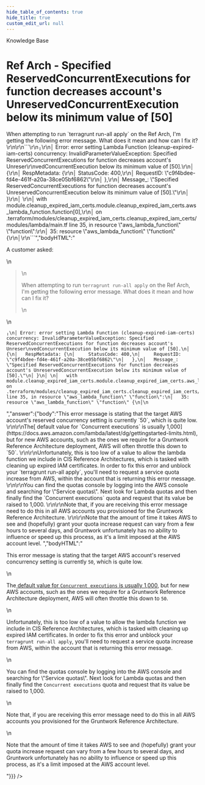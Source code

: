 ```yaml
---
hide_table_of_contents: true
hide_title: true
custom_edit_url: null
---
```



<head>
  <link rel="canonical" href="https://github.com/gruntwork-io/knowledge-base/discussions/215" />
</head>

<CenterLayout>
<span className="searchCategory">Knowledge Base</span>
<h1>Ref Arch - Specified ReservedConcurrentExecutions for function decreases account&apos;s UnreservedConcurrentExecution below its minimum value of [50]</h1>
<GitHub discussion={{"id":"D_kwDOF8slf84AO23D","number":215,"author":{"login":"zackproser"},"title":"Ref Arch - Specified ReservedConcurrentExecutions for function decreases account's UnreservedConcurrentExecution below its minimum value of [50]","body":"A customer asked: \r\n> When attempting to run `terragrunt run-all apply` on the Ref Arch, I'm getting the following error message. What does it mean and how can I fix it? \r\n\r\n```\r\n╷\r\n│ Error: error setting Lambda Function (cleanup-expired-iam-certs) concurrency: InvalidParameterValueException: Specified ReservedConcurrentExecutions for function decreases account's Unreser\r\nvedConcurrentExecution below its minimum value of [50].\r\n│ {\r\n│   RespMetadata: {\r\n│     StatusCode: 400,\r\n│     RequestID: \"c9f4bdee-fd4e-461f-a20a-38ce05bf6862\"\r\n│   },\r\n│   Message_: \"Specified ReservedConcurrentExecutions for function decreases account's UnreservedConcurrentExecution below its minimum value of [50].\"\r\n│ }\r\n│ \r\n│   with module.cleanup_expired_iam_certs.module.cleanup_expired_iam_certs.aws_lambda_function.function[0],\r\n│   on .terraform/modules/cleanup_expired_iam_certs.cleanup_expired_iam_certs/modules/lambda/main.tf line 35, in resource \"aws_lambda_function\" \"function\":\r\n│   35: resource \"aws_lambda_function\" \"function\" {\r\n│\r\n```","bodyHTML":"<p dir=\"auto\">A customer asked:</p>\n<blockquote>\n<p dir=\"auto\">When attempting to run <code class=\"notranslate\">terragrunt run-all apply</code> on the Ref Arch, I'm getting the following error message. What does it mean and how can I fix it?</p>\n</blockquote>\n<div class=\"snippet-clipboard-content notranslate position-relative overflow-auto\" data-snippet-clipboard-copy-content=\"╷\n│ Error: error setting Lambda Function (cleanup-expired-iam-certs) concurrency: InvalidParameterValueException: Specified ReservedConcurrentExecutions for function decreases account's Unreser\nvedConcurrentExecution below its minimum value of [50].\n│ {\n│   RespMetadata: {\n│     StatusCode: 400,\n│     RequestID: &quot;c9f4bdee-fd4e-461f-a20a-38ce05bf6862&quot;\n│   },\n│   Message_: &quot;Specified ReservedConcurrentExecutions for function decreases account's UnreservedConcurrentExecution below its minimum value of [50].&quot;\n│ }\n│ \n│   with module.cleanup_expired_iam_certs.module.cleanup_expired_iam_certs.aws_lambda_function.function[0],\n│   on .terraform/modules/cleanup_expired_iam_certs.cleanup_expired_iam_certs/modules/lambda/main.tf line 35, in resource &quot;aws_lambda_function&quot; &quot;function&quot;:\n│   35: resource &quot;aws_lambda_function&quot; &quot;function&quot; {\n│\"><pre class=\"notranslate\"><code>╷\n│ Error: error setting Lambda Function (cleanup-expired-iam-certs) concurrency: InvalidParameterValueException: Specified ReservedConcurrentExecutions for function decreases account's Unreser\nvedConcurrentExecution below its minimum value of [50].\n│ {\n│   RespMetadata: {\n│     StatusCode: 400,\n│     RequestID: \"c9f4bdee-fd4e-461f-a20a-38ce05bf6862\"\n│   },\n│   Message_: \"Specified ReservedConcurrentExecutions for function decreases account's UnreservedConcurrentExecution below its minimum value of [50].\"\n│ }\n│ \n│   with module.cleanup_expired_iam_certs.module.cleanup_expired_iam_certs.aws_lambda_function.function[0],\n│   on .terraform/modules/cleanup_expired_iam_certs.cleanup_expired_iam_certs/modules/lambda/main.tf line 35, in resource \"aws_lambda_function\" \"function\":\n│   35: resource \"aws_lambda_function\" \"function\" {\n│\n</code></pre></div>","answer":{"body":"This error message is stating that the target AWS account's reserved concurrency setting is currently `50`, which is quite low. \r\n\r\nThe[ default value for `Concurrent executions` is usually 1,000](https://docs.aws.amazon.com/lambda/latest/dg/gettingstarted-limits.html), but for new AWS accounts, such as the ones we require for a Gruntwork Reference Architecture deployment, AWS will often throttle this down to `50`. \r\n\r\nUnfortunately, this is too low of a value to allow the lambda function we include in CIS Reference Architectures, which is tasked with cleaning up expired IAM certificates. In order to fix this error and unblock your `terragrunt run-all apply`, you'll need to request a service quota increase from AWS, within the account that is returning this error message. \r\n\r\nYou can find the quotas console by logging into the AWS console and searching for \"Service quotas\". Next look for Lambda quotas and then finally find the `Concurrent executions` quota and request that its value be raised to 1,000. \r\n\r\nNote that, if you are receiving this error message need to do this in all AWS accounts you provisioned for the Gruntwork Reference Architecture. \r\n\r\nNote that the amount of time it takes AWS to see and (hopefully) grant your quota increase request can vary from a few hours to several days, and Gruntwork unfortunately has no ability to influence or speed up this process, as it's a limit imposed at the AWS account level. ","bodyHTML":"<p dir=\"auto\">This error message is stating that the target AWS account's reserved concurrency setting is currently <code class=\"notranslate\">50</code>, which is quite low.</p>\n<p dir=\"auto\">The<a href=\"https://docs.aws.amazon.com/lambda/latest/dg/gettingstarted-limits.html\" rel=\"nofollow\"> default value for <code class=\"notranslate\">Concurrent executions</code> is usually 1,000</a>, but for new AWS accounts, such as the ones we require for a Gruntwork Reference Architecture deployment, AWS will often throttle this down to <code class=\"notranslate\">50</code>.</p>\n<p dir=\"auto\">Unfortunately, this is too low of a value to allow the lambda function we include in CIS Reference Architectures, which is tasked with cleaning up expired IAM certificates. In order to fix this error and unblock your <code class=\"notranslate\">terragrunt run-all apply</code>, you'll need to request a service quota increase from AWS, within the account that is returning this error message.</p>\n<p dir=\"auto\">You can find the quotas console by logging into the AWS console and searching for \"Service quotas\". Next look for Lambda quotas and then finally find the <code class=\"notranslate\">Concurrent executions</code> quota and request that its value be raised to 1,000.</p>\n<p dir=\"auto\">Note that, if you are receiving this error message need to do this in all AWS accounts you provisioned for the Gruntwork Reference Architecture.</p>\n<p dir=\"auto\">Note that the amount of time it takes AWS to see and (hopefully) grant your quota increase request can vary from a few hours to several days, and Gruntwork unfortunately has no ability to influence or speed up this process, as it's a limit imposed at the AWS account level.</p>"}}} />

</CenterLayout>
  

<!-- ##DOCS-SOURCER-START
{
  "sourcePlugin": "github-discussions",
  "hash": "8f9de68d90867981235707d255d91b02"
}
##DOCS-SOURCER-END -->
